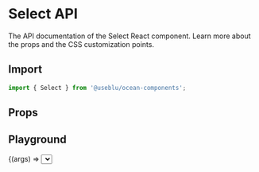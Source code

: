 
<Meta title="Components/Select" component={Select} />

# Select API

The API documentation of the Select React component. Learn more about the props and the CSS customization points.

## Import

```javascript
import { Select } from '@useblu/ocean-components';
```

## Props

<ArgsTable of="." />

## Playground

<Canvas>
  <Story name="Playground">{(args) => <Select {...args} />}</Story>
</Canvas>

<ArgsTable story="Playground" of="." />
